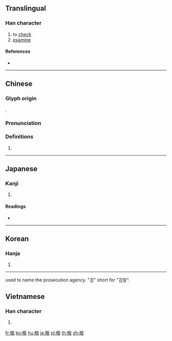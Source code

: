 {{also|检|検}}
==Translingual==
{{Han simplified forms|檢|検|检}}

===Han character===
{{Han char|rn=75|rad=木|as=13|sn=17|four=48986|canj=DOMO|ids=⿰木僉}}

# to [[check]]
# [[examine]]

====References====
* {{Han ref|kx=0557.190|dkj=15684|dj=0946.250|hdz=21303.030|uh=6AA2|ud=27298|bh=C0CB|bd=49355}}

----

==Chinese==
{{zh-forms|s=检}}

===Glyph origin===
{{Han etym}}
{{Han compound|木|僉|c1=s|c2=p|ls=psc}}.

===Pronunciation===
{{zh-pron
|m=jiǎn
|c=gim2
|h=pfs=
|md=
|mn=kiám
|w=
|mc=y
|oc=y
|cat=
}}

===Definitions===
{{zh-hanzi}}

# {{rfdef|lang=zh}}

----

==Japanese==

===Kanji===
{{ja-kanji|grade=|rs=木13|style=ky|shin=検}}

# {{defn|lang=ja|sort=木13}}

====Readings====
* {{ja-readings|on=[[けん]] (ken)|kun=[[しらべる]] (shiraberu)}}

----

==Korean==

===Hanja===
{{ko-hanja|hangeul=검|eumhun=|rv=geom|mr=kŏm|y=kem}}

# {{defn|lang=ko|sort=木13}}

----
used to name the prosecution agency. "검" short for "검찰".

==Vietnamese==

===Han character===
{{vi-hantu|[[ghém]], [[kiểm]]|rs=木13}}

# {{defn|lang=vi|sort=木13}}

[[fr:檢]]
[[ko:檢]]
[[hu:檢]]
[[ja:檢]]
[[pl:檢]]
[[th:檢]]
[[zh:檢]]